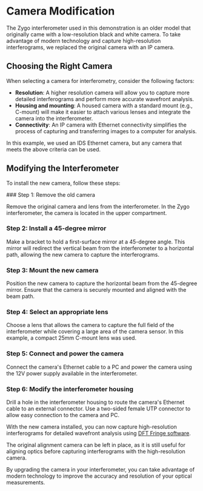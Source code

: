 
# Camera Modification

The Zygo interferometer used in this demonstration is an older model that originally came with a low-resolution black and white camera. To take advantage of modern technology and capture high-resolution interferograms, we replaced the original camera with an IP camera.

## Choosing the Right Camera

When selecting a camera for interferometry, consider the following factors:

- **Resolution**: A higher resolution camera will allow you to capture more detailed interferograms and perform more accurate wavefront analysis.
- **Housing and mounting**: A housed camera with a standard mount (e.g., C-mount) will make it easier to attach various lenses and integrate the camera into the interferometer.
- **Connectivity**: An IP camera with Ethernet connectivity simplifies the process of capturing and transferring images to a computer for analysis.

<Callout type="info">
In this example, we used an IDS Ethernet camera, but any camera that meets the above criteria can be used.
</Callout>

## Modifying the Interferometer

To install the new camera, follow these steps:

<Steps>
### Step 1: Remove the old camera

Remove the original camera and lens from the interferometer. In the Zygo interferometer, the camera is located in the upper compartment.

### Step 2: Install a 45-degree mirror

Make a bracket to hold a first-surface mirror at a 45-degree angle. This mirror will redirect the vertical beam from the interferometer to a horizontal path, allowing the new camera to capture the interferograms.

### Step 3: Mount the new camera

Position the new camera to capture the horizontal beam from the 45-degree mirror. Ensure that the camera is securely mounted and aligned with the beam path.

### Step 4: Select an appropriate lens

Choose a lens that allows the camera to capture the full field of the interferometer while covering a large area of the camera sensor. In this example, a compact 25mm C-mount lens was used.

### Step 5: Connect and power the camera

Connect the camera's Ethernet cable to a PC and power the camera using the 12V power supply available in the interferometer.

### Step 6: Modify the interferometer housing

Drill a hole in the interferometer housing to route the camera's Ethernet cable to an external connector. Use a two-sided female UTP connector to allow easy connection to the camera and PC.
</Steps>

With the new camera installed, you can now capture high-resolution interferograms for detailed wavefront analysis using [DFT Fringe software](/optical-interferometry-part-2/dft-fringe-software).

<Callout type="info">
The original alignment camera can be left in place, as it is still useful for aligning optics before capturing interferograms with the high-resolution camera.
</Callout>

By upgrading the camera in your interferometer, you can take advantage of modern technology to improve the accuracy and resolution of your optical measurements.